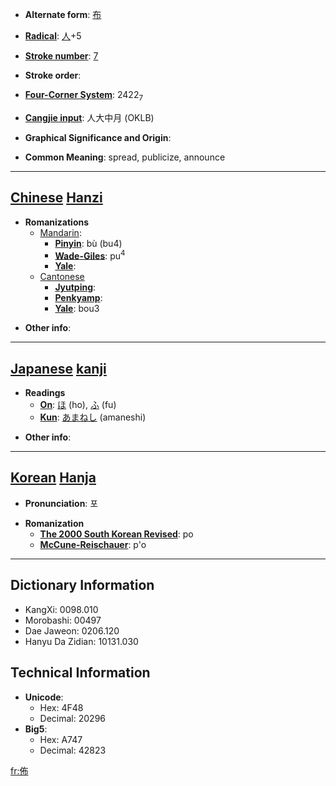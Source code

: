 * '''Alternate form''': [[布]]

* '''[[Wiktionary:Chinese radical index| Radical]]''': [[Wiktionary:Chinese radical index 人|人]]+5

* '''[[Wiktionary:Chinese total strokes index|Stroke number]]''': [[Wiktionary:Chinese total strokes index 7|7]]

* '''Stroke order''': 

* '''[[Wiktionary:Chinese four corner index|Four-Corner System]]''': 2422<sub>7</sub>

* '''[[Wiktionary:Chinese Cangjie index|Cangjie input]]''': 人大中月 (OKLB)

* '''Graphical Significance and Origin''': 

* '''Common Meaning''': spread, publicize, announce

----

== [[Chinese]] [[Hanzi]] ==

* '''Romanizations'''
** [[Mandarin]]:
*** '''[[Pinyin]]''': bù (bu4)
*** '''[[Wade-Giles]]''': pu<sup>4</sup>
*** '''[[Yale]]''': 
**[[Cantonese]]
***'''[[Jyutping]]''':
***'''[[Penkyamp]]''': 
***'''[[Yale]]''': bou3

* '''Other info''': 

----

== [[Japanese]] [[kanji]] ==

* '''Readings'''
** '''[[On]]''': [[ほ]] (ho), [[ふ]] (fu)
** '''[[Kun]]''': [[あまねし]] (amaneshi)

* '''Other info''':  

----

== [[Korean]] [[Hanja]] ==

* '''Pronunciation''': 포

* '''Romanization'''
** '''[[The 2000 South Korean Revised Romanization|The 2000 South Korean Revised]]''': po
** '''[[McCune-Reischauer]]''': p'o

----

== Dictionary Information ==

* KangXi: 0098.010
* Morobashi: 00497
* Dae Jaweon: 0206.120
* Hanyu Da Zidian: 10131.030

== Technical Information ==

* '''Unicode''':
** Hex: 4F48
** Decimal: 20296
* '''Big5''':
** Hex: A747
** Decimal: 42823
[[fr:佈]]